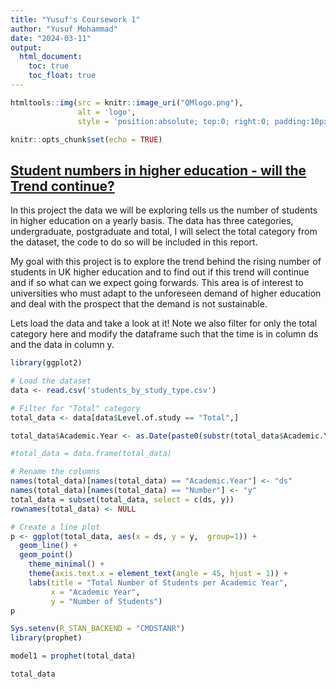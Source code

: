 ```yaml
---
title: "Yusuf's Coursework 1"
author: "Yusuf Mohammad"
date: "2024-03-11"
output:
  html_document:
    toc: true
    toc_float: true
---
```


```r
htmltools::img(src = knitr::image_uri("QMlogo.png"), 
               alt = 'logo', 
               style = 'position:absolute; top:0; right:0; padding:10px; width:30%;')
```

```r
knitr::opts_chunk$set(echo = TRUE)
```

<h2><u>Student numbers in higher education - will the Trend continue?</u></h2>

In this project the data we will be exploring tells us the number of students in higher education on a 
yearly basis. The data has three categories, undergraduate, postgraduate and total, I will select the total
category from the dataset, the code to do so will be included in this report.

My goal with this project is to explore the trend behind the rising number of students in UK higher education
and to find out if this trend will continue and if so what can we expect going forwards. This area is of 
interest to universities who must adapt to the unforeseen demand of higher education and deal with the
prospect that the demand is not sustainable.

Lets load the data and take a look at it! Note we also filter for only the total category here and modify the dataframe such that the time is in column ds and the data in column y.
```r
library(ggplot2)

# Load the dataset
data <- read.csv('students_by_study_type.csv')

# Filter for "Total" category
total_data <- data[data$Level.of.study == "Total",]

total_data$Academic.Year <- as.Date(paste0(substr(total_data$Academic.Year, 1, 4), "-01-01"))

#total_data = data.frame(total_data)

# Rename the columns
names(total_data)[names(total_data) == "Academic.Year"] <- "ds"
names(total_data)[names(total_data) == "Number"] <- "y"
total_data = subset(total_data, select = c(ds, y))
rownames(total_data) <- NULL

# Create a line plot
p <- ggplot(total_data, aes(x = ds, y = y,  group=1)) +
  geom_line() + 
  geom_point()
	theme_minimal() +
	theme(axis.text.x = element_text(angle = 45, hjust = 1)) +
	labs(title = "Total Number of Students per Academic Year",
	     x = "Academic Year",
	     y = "Number of Students")
p
```


```r
Sys.setenv(R_STAN_BACKEND = "CMDSTANR")
library(prophet)

model1 = prophet(total_data)

```


```r
total_data
```
